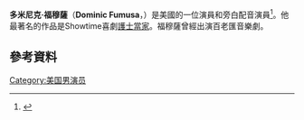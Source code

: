 {{Infobox person
| image          =  Dominic Fumusa (cropped).jpg
| name           = Dominic Fumusa
|caption=
| birth_name     = 
| birth_date     = {{birth date and age|1969|9|13}}
| birth_place    = 
| death_date     = 
| death_place    = 
| other_names    = 
| years_active   = 1999–現在
| occupation     = 演員
| spouse         = [[Ilana_Levine|Ilana Levine]] (2002–現在)
| children       = 2
| website        = 
}}
'''多米尼克·福穆薩'''（'''Dominic Fumusa'''，{{bd|1969年|9月13日}}）是美國的一位演員和旁白配音演員<ref>{{Cite web |url=http://www.hngnews.com/mcfarland_thistle/news/local/image_e20ee634-b97b-11e5-be99-0f50a0a78f87.html |title=存档副本 |accessdate=2016-05-06 |archive-date=2019-06-08 |archive-url=https://web.archive.org/web/20190608205949/http://www.hngnews.com/mcfarland_thistle/news/local/image_e20ee634-b97b-11e5-be99-0f50a0a78f87.html |dead-url=no }}</ref>。他最著名的作品是Showtime喜劇[[護士當家|護士當家]]。福穆薩曾經出演百老匯音樂劇。
==參考資料==
{{reflist}}
[[Category:美国男演员|Category:美国男演员]]